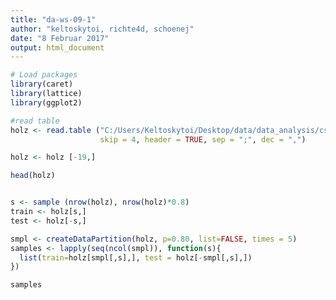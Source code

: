 ```yaml
---
title: "da-ws-09-1"
author: "keltoskytoi, richte4d, schoenej"
date: "8 Februar 2017"
output: html_document
---
```

```r
# Load packages
library(caret)
library(lattice)
library(ggplot2)

#read table
holz <- read.table ("C:/Users/Keltoskytoi/Desktop/data/data_analysis/csv/hessen_holzeinschlag_1997-2014.csv",
                    skip = 4, header = TRUE, sep = ";", dec = ",")

holz <- holz [-19,]

head(holz)


s <- sample (nrow(holz), nrow(holz)*0.8)
train <- holz[s,]
test <- holz[-s,]

smpl <- createDataPartition(holz, p=0.80, list=FALSE, times = 5)
samples <- lapply(seq(ncol(smpl)), function(s){
  list(train=holz[smpl[,s],], test = holz[-smpl[,s],]) 
})

samples
```